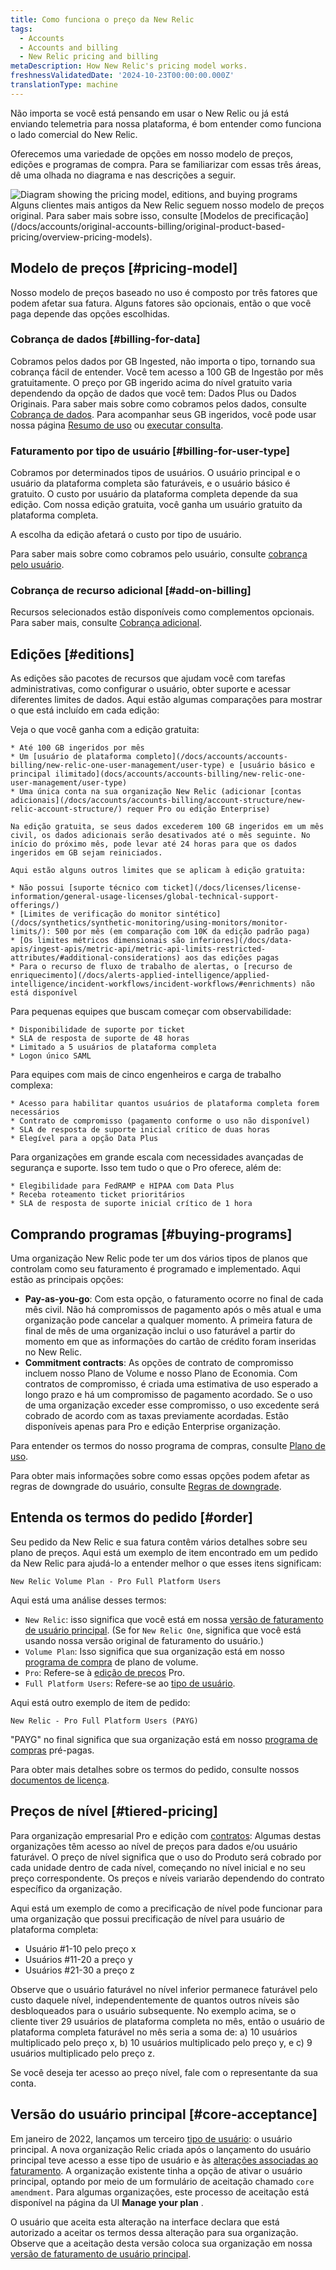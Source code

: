 ```yaml
---
title: Como funciona o preço da New Relic
tags:
  - Accounts
  - Accounts and billing
  - New Relic pricing and billing
metaDescription: How New Relic's pricing model works.
freshnessValidatedDate: '2024-10-23T00:00:00.000Z'
translationType: machine
---
```


Não importa se você está pensando em usar o New Relic ou já está enviando telemetria para nossa plataforma, é bom entender como funciona o lado comercial do New Relic.

Oferecemos uma variedade de opções em nosso modelo de preços, edições e programas de compra. Para se familiarizar com essas três áreas, dê uma olhada no diagrama e nas descrições a seguir.

<img title="Diagram showing the pricing model, editions, and buying programs" alt="Diagram showing the pricing model, editions, and buying programs" src="/images/accounts_diagram_pricing-diagram.webp" />

<Callout variant="tip">
  Alguns clientes mais antigos da New Relic seguem nosso modelo de preços original. Para saber mais sobre isso, consulte [Modelos de precificação](/docs/accounts/original-accounts-billing/original-product-based-pricing/overview-pricing-models).
</Callout>

## Modelo de preços [#pricing-model]

Nosso modelo de preços baseado no uso é composto por três fatores que podem afetar sua fatura. Alguns fatores são opcionais, então o que você paga depende das opções escolhidas.

### Cobrança de dados [#billing-for-data]

Cobramos pelos dados por GB Ingested, não importa o tipo, tornando sua cobrança fácil de entender. Você tem acesso a 100 GB de Ingestão por mês gratuitamente. O preço por GB ingerido acima do nível gratuito varia dependendo da opção de dados que você tem: Dados Plus ou Dados Originais. Para saber mais sobre como cobramos pelos dados, consulte [Cobrança de dados](/docs/accounts/accounts-billing/new-relic-one-pricing-billing/data-ingest-billing). Para acompanhar seus GB ingeridos, você pode usar nossa página [Resumo de uso](/docs/accounts/accounts-billing/new-relic-one-pricing-billing/usage-ui) ou [executar consulta](/docs/accounts/accounts-billing/new-relic-one-pricing-billing/usage-queries-alerts).

### Faturamento por tipo de usuário [#billing-for-user-type]

Cobramos por determinados tipos de usuários. O usuário principal e o usuário da plataforma completa são faturáveis, e o usuário básico é gratuito. O custo por usuário da plataforma completa depende da sua edição. Com nossa edição gratuita, você ganha um usuário gratuito da plataforma completa.

<Callout variant="tip">
  A escolha da edição afetará o custo por tipo de usuário.
</Callout>

Para saber mais sobre como cobramos pelo usuário, consulte [cobrança pelo usuário](/docs/accounts/accounts-billing/new-relic-one-pricing-billing/user-count-billing).

### Cobrança de recurso adicional [#add-on-billing]

Recursos selecionados estão disponíveis como complementos opcionais. Para saber mais, consulte [Cobrança adicional](/docs/accounts/accounts-billing/new-relic-one-pricing-billing/add-on-billing).

## Edições [#editions]

As edições são pacotes de recursos que ajudam você com tarefas administrativas, como configurar o usuário, obter suporte e acessar diferentes limites de dados. Aqui estão algumas comparações para mostrar o que está incluído em cada edição:

<CollapserGroup>
  <Collapser id="free-edition" title="Livre">
    Veja o que você ganha com a edição gratuita:

    * Até 100 GB ingeridos por mês
    * Um [usuário de plataforma completo](/docs/accounts/accounts-billing/new-relic-one-user-management/user-type) e [usuário básico e principal ilimitado](docs/accounts/accounts-billing/new-relic-one-user-management/user-type)
    * Uma única conta na sua organização New Relic (adicionar [contas adicionais](/docs/accounts/accounts-billing/account-structure/new-relic-account-structure/) requer Pro ou edição Enterprise)

    Na edição gratuita, se seus dados excederem 100 GB ingeridos em um mês civil, os dados adicionais serão desativados até o mês seguinte. No início do próximo mês, pode levar até 24 horas para que os dados ingeridos em GB sejam reiniciados.

    Aqui estão alguns outros limites que se aplicam à edição gratuita:

    * Não possui [suporte técnico com ticket](/docs/licenses/license-information/general-usage-licenses/global-technical-support-offerings/)
    * [Limites de verificação do monitor sintético](/docs/synthetics/synthetic-monitoring/using-monitors/monitor-limits/): 500 por mês (em comparação com 10K da edição padrão paga)
    * [Os limites métricos dimensionais são inferiores](/docs/data-apis/ingest-apis/metric-api/metric-api-limits-restricted-attributes/#additional-considerations) aos das edições pagas
    * Para o recurso de fluxo de trabalho de alertas, o [recurso de enriquecimento](/docs/alerts-applied-intelligence/applied-intelligence/incident-workflows/incident-workflows/#enrichments) não está disponível
  </Collapser>

  <Collapser id="standard-edition" title="Padrão">
    Para pequenas equipes que buscam começar com observabilidade:

    * Disponibilidade de suporte por ticket
    * SLA de resposta de suporte de 48 horas
    * Limitado a 5 usuários de plataforma completa
    * Logon único SAML
  </Collapser>

  <Collapser id="pro-edition" title="Pró">
    Para equipes com mais de cinco engenheiros e carga de trabalho complexa:

    * Acesso para habilitar quantos usuários de plataforma completa forem necessários
    * Contrato de compromisso (pagamento conforme o uso não disponível)
    * SLA de resposta de suporte inicial crítico de duas horas
    * Elegível para a opção Data Plus
  </Collapser>

  <Collapser id="enterprise-edition" title="Empreendimento">
    Para organizações em grande escala com necessidades avançadas de segurança e suporte. Isso tem tudo o que o Pro oferece, além de:

    * Elegibilidade para FedRAMP e HIPAA com Data Plus
    * Receba roteamento ticket prioritários
    * SLA de resposta de suporte inicial crítico de 1 hora
  </Collapser>
</CollapserGroup>

## Comprando programas [#buying-programs]

Uma organização New Relic pode ter um dos vários tipos de planos que controlam como seu faturamento é programado e implementado. Aqui estão as principais opções:

* <DNT>**Pay-as-you-go**</DNT>: Com esta opção, o faturamento ocorre no final de cada mês civil. Não há compromissos de pagamento após o mês atual e uma organização pode cancelar a qualquer momento. A primeira fatura de final de mês de uma organização inclui o uso faturável a partir do momento em que as informações do cartão de crédito foram inseridas no New Relic.
* <DNT>**Commitment contracts**</DNT>: As opções de contrato de compromisso incluem nosso Plano de Volume e nosso Plano de Economia. Com contratos de compromisso, é criada uma estimativa de uso esperado a longo prazo e há um compromisso de pagamento acordado. Se o uso de uma organização exceder esse compromisso, o uso excedente será cobrado de acordo com as taxas previamente acordadas. Estão disponíveis apenas para Pro e edição Enterprise organização.

Para entender os termos do nosso programa de compras, consulte [Plano de uso](/docs/licenses/license-information/usage-plans/new-relic-usage-plan).

Para obter mais informações sobre como essas opções podem afetar as regras de downgrade do usuário, consulte [Regras de downgrade](/docs/accounts/accounts-billing/new-relic-one-pricing-billing/user-count-billing#user-downgrade-rules).

## Entenda os termos do pedido [#order]

Seu pedido da New Relic e sua fatura contêm vários detalhes sobre seu plano de preços. Aqui está um exemplo de item encontrado em um pedido da New Relic para ajudá-lo a entender melhor o que esses itens significam:

```
New Relic Volume Plan - Pro Full Platform Users
```

Aqui está uma análise desses termos:

* `New Relic`: isso significa que você está em nossa [versão de faturamento de usuário principal](/docs/accounts/accounts-billing/new-relic-one-pricing-billing/user-count-billing/#pricing-versions). (Se for `New Relic One`, significa que você está usando nossa versão original de faturamento do usuário.)
* `Volume Plan`: Isso significa que sua organização está em nosso [programa de compra](#buying-programs) de plano de volume.
* `Pro`: Refere-se à [edição de preços](#editions) Pro.
* `Full Platform Users`: Refere-se ao [tipo de usuário](/docs/accounts/accounts-billing/new-relic-one-user-management/user-type).

Aqui está outro exemplo de item de pedido:

```
New Relic - Pro Full Platform Users (PAYG)
```

&quot;PAYG&quot; no final significa que sua organização está em nosso [programa de compras](#usage-plans) pré-pagas.

Para obter mais detalhes sobre os termos do pedido, consulte nossos [documentos de licença](/docs/licenses/license-information/usage-plans/new-relic-one-usage-plan-descriptions).

## Preços de nível [#tiered-pricing]

Para organização empresarial Pro e edição com [contratos](#buying-programs): Algumas destas organizações têm acesso ao nível de preços para dados e/ou usuário faturável. O preço de nível significa que o uso do Produto será cobrado por cada unidade dentro de cada nível, começando no nível inicial e no seu preço correspondente. Os preços e níveis variarão dependendo do contrato específico da organização.

Aqui está um exemplo de como a precificação de nível pode funcionar para uma organização que possui precificação de nível para usuário de plataforma completa:

* Usuário #1-10 pelo preço x
* Usuários #11-20 a preço y
* Usuários #21-30 a preço z

Observe que o usuário faturável no nível inferior permanece faturável pelo custo daquele nível, independentemente de quantos outros níveis são desbloqueados para o usuário subsequente. No exemplo acima, se o cliente tiver 29 usuários de plataforma completa no mês, então o usuário de plataforma completa faturável no mês seria a soma de: a) 10 usuários multiplicado pelo preço x, b) 10 usuários multiplicado pelo preço y, e c) 9 usuários multiplicado pelo preço z.

Se você deseja ter acesso ao preço nível, fale com o representante da sua conta.

## Versão do usuário principal [#core-acceptance]

Em janeiro de 2022, lançamos um terceiro [tipo de usuário](/docs/accounts/accounts-billing/new-relic-one-user-management/user-type): o usuário principal. A nova organização Relic criada após o lançamento do usuário principal teve acesso a esse tipo de usuário e às [alterações associadas ao faturamento](/docs/accounts/accounts-billing/new-relic-one-pricing-billing/user-count-billing/#pricing-versions). A organização existente tinha a opção de ativar o usuário principal, optando por meio de um formulário de aceitação chamado `core amendment`. Para algumas organizações, este processo de aceitação está disponível na página da UI <DNT>**Manage your plan**</DNT> .

O usuário que aceita esta alteração na interface declara que está autorizado a aceitar os termos dessa alteração para sua organização. Observe que a aceitação desta versão coloca sua organização em nossa [versão de faturamento de usuário principal](/docs/accounts/accounts-billing/new-relic-one-pricing-billing/user-count-billing/#pricing-versions).
